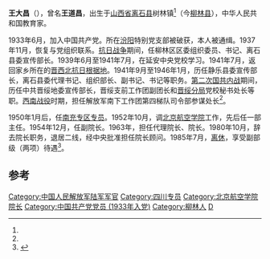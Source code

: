 '''王大昌'''（{{bd|1915年|11月7日|2007年|4月24日}}），曾名'''王道昌'''，出生于[[山西省_(中華民國)|山西省]][[离石县|离石县]]树林镇<ref name=a1/>（今[[柳林县|柳林县]]），中华人民共和国教育家。

1933年6月，加入中国共产党。所在[[汾阳县_(明朝)|汾阳]]特别党支部被破获，本人被通缉。1937年11月，恢复与党组织联系。[[抗日战争|抗日战争]]期间，任柳林区区委组织委员、书记、离石县委宣传部长。1939年6月至1941年7月，在延安中央党校学习。1941年7月，返回家乡所在的[[晋西北抗日根据地|晋西北抗日根据地]]。1941年9月至1946年1月，历任静乐县委宣传部长，离石县委代理书记、组织部长、副书记、书记等职务。[[第二次国共内战|第二次国共内战]]期间，历任中共晋绥地委宣传部长，晋绥支前工作团副团长和[[晋绥分局|晋绥分局]]党校秘书处长等职。[[西南战役|西南战役]]时期，担任解放军南下工作团第四梯队司令部参谋处长<ref name=a1/>。

1950年1月后，任[[南充专区|南充专区]][[专员|专员]]。1952年10月，调[[北京航空学院|北京航空学院]]工作，先后任一部主任。1954年12月，任副院长。1963年，担任代理院长、院长。1980年10月，辞去院长职务，退居二线，经中央批准担任院长顾问。1985年7月，[[离休|离休]]，享受副部级（两项）待遇<ref name="a1">{{cite news|title=怀念敬爱的老院长王大昌同志|url=http://news.buaa.edu.cn/dispnews.php?type=1&nid=13002&s_table=news_txt|accessdate=2014-02-16|newspaper=北航新闻网|deadurl=yes|archiveurl=https://web.archive.org/web/20140223012504/http://news.buaa.edu.cn/dispnews.php?type=1&nid=13002&s_table=news_txt|archivedate=2014-02-23}}</ref>。

==参考==
{{reflist}}

[[Category:中国人民解放军陆军军官|Category:中国人民解放军陆军军官]]
[[Category:四川专员|Category:四川专员]]
[[Category:北京航空学院院长|Category:北京航空学院院长]]
[[Category:中国共产党党员_(1933年入党)|Category:中国共产党党员 (1933年入党)]]
[[Category:柳林人|Category:柳林人]]
[[Category:王姓|D]]